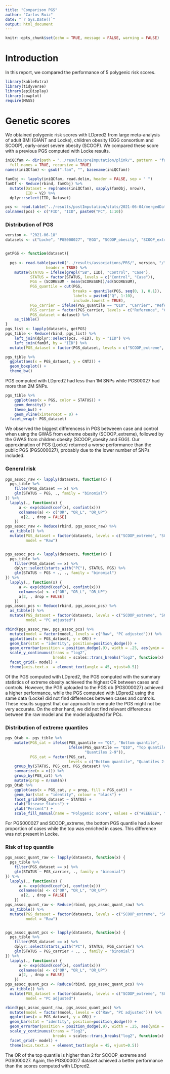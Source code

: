 ```yaml
---
title: "Comparison PGS"
author: "Carlos Ruiz"
date: "`r Sys.Date()`"
output: html_document
---
```


```r
knitr::opts_chunk$set(echo = TRUE, message = FALSE, warning = FALSE)
```

# Introduction

In this report, we compared the performance of 5 polygenic risk scores.

```r
library(kableExtra)
library(tidyverse)
library(epiDisplay)
library(cowplot)
require(MASS)
```
# Genetic scores

We obtained polygenic risk scores with LDpred2 from large meta-analysis of adult BMI (GIANT and Locke), children obesity (EGG consortium and SCOOP), early-onset severe obesity (SCOOP). We compared these score with a previous PGS computed with Locke results.

```r
iniQCfam <- dir(path = "../results/preImputation/plink/", pattern = "fam",
  full.names = TRUE, recursive = TRUE)
names(iniQCfam) <- gsub(".fam", "", basename(iniQCfam))

famObj <- lapply(iniQCfam, read.delim, header = FALSE, sep = " ")
famDf <- Reduce(rbind, famObj) %>%
  mutate(Dataset = rep(names(iniQCfam), sapply(famObj, nrow)),
         IID = V2) %>%
  dplyr::select(IID, Dataset)

pcs <- read.table("../results/postImputation/stats/2021-06-04/mergedDataset.filtered.eigenvec")
colnames(pcs) <- c("FID", "IID", paste0("PC", 1:10))
```
### Distribution of PGS
```r
version <- "2021-06-18"
datasets <- c("Locke", "PGS000027", "EGG", "SCOOP_obesity", "SCOOP_extreme")


getPGS <- function(dataset){
  
  pgs <- read.table(paste0("../results/associations/PRS/", version, "/", dataset, ".profile"), 
                  header = TRUE) %>%
    mutate(STATUS = ifelse(grepl("SB", IID), "Control", "Case"),
           STATUS = factor(STATUS, levels = c("Control", "Case")),
           PGS = (SCORESUM - mean(SCORESUM))/sd(SCORESUM), 
           PGS_quantile = cut(PGS, 
                              breaks = quantile(PGS, seq(0, 1, 0.1)),
                              labels = paste0("Q", 1:10),
                              include.lowest = TRUE),
           PGS_carrier = ifelse(PGS_quantile == "Q10", "Carrier", "Reference"),
           PGS_carrier = factor(PGS_carrier, levels = c("Reference", "Carrier")),
           PGS_dataset = dataset) %>%
    as_tibble()
}
pgs_list <- lapply(datasets, getPGS)
pgs_tible <- Reduce(rbind, pgs_list) %>%
    left_join(dplyr::select(pcs, -FID), by = "IID") %>%
    left_join(famDf, by = "IID") %>%
  mutate(PGS_dataset = factor(PGS_dataset, levels = c("SCOOP_extreme", "SCOOP_obesity", "EGG", "PGS000027", "Locke")))
```
```r
pgs_tible %>%
  ggplot(aes(x = PGS_dataset, y = CNT2)) +
  geom_boxplot() +
  theme_bw()
```
PGS computed with LDpred2 had less than 1M SNPs while PGS00027 had more than 2M SNPs. 

```r
pgs_tible %>%
    ggplot(aes(x = PGS, color = STATUS)) +
    geom_density() +
    theme_bw() +
    geom_vline(xintercept = 0) +
  facet_wrap(~ PGS_dataset)

```

We observed the biggest differencess in PGS betweeen case and control when using the GWAS from extreme obesity (SCOOP_extreme), followed by the GWAS from children obesity (SCOOP_obesity and EGG). Our approximation of PGS (Locke) returned a worse performance than the public PGS (PGS000027), probably due to the lower number of SNPs included.

### General risk

```r
pgs_assoc_raw <- lapply(datasets, function(x) {
  pgs_tible %>% 
    filter(PGS_dataset == x) %>%
    glm(STATUS ~ PGS, ., family = "binomial") 
}) %>%
  lapply(., function(x) {
      a <- exp(cbind(coef(x), confint(x)))
      colnames(a) <- c("OR", "OR_L", "OR_UP")
       a[2, , drop = FALSE]
    })
pgs_assoc_raw <- Reduce(rbind, pgs_assoc_raw) %>%
  as_tibble() %>%
  mutate(PGS_dataset = factor(datasets, levels = c("SCOOP_extreme", "SCOOP_obesity", "EGG", "PGS000027", "Locke")),
         model = "Raw")


pgs_assoc_pcs <- lapply(datasets, function(x) {
  pgs_tible %>% 
    filter(PGS_dataset == x) %>%
    dplyr::select(starts_with("PC"), STATUS, PGS) %>%
    glm(STATUS ~ PGS + ., ., family = "binomial") 
}) %>%
  lapply(., function(x) {
      a <- exp(cbind(coef(x), confint(x)))
      colnames(a) <- c("OR", "OR_L", "OR_UP")
      a[2, , drop = FALSE]
    })
pgs_assoc_pcs <- Reduce(rbind, pgs_assoc_pcs) %>%
  as_tibble() %>%
  mutate(PGS_dataset = factor(datasets, levels = c("SCOOP_extreme", "SCOOP_obesity", "EGG", "PGS000027", "Locke")), 
         model = "PC adjusted")

```
```r
rbind(pgs_assoc_raw, pgs_assoc_pcs) %>%
  mutate(model = factor(model, levels = c("Raw", "PC adjusted"))) %>%
  ggplot(aes(x = PGS_dataset, y = OR)) +
  geom_bar(stat = "identity", position=position_dodge()) +
  geom_errorbar(position = position_dodge(.9), width = .25, aes(ymin = OR_L, ymax = OR_UP)) +
  scale_y_continuous(trans = "log2", 
                     breaks = scales::trans_breaks("log2", function(x) round(2^x, 2))) +
  facet_grid(~ model) +
  theme(axis.text.x  = element_text(angle = 45, vjust=0.5))
```

Of the PGS computed with LDpred2, the PGS computed with the summary statistics of extreme obesity achieved the highest OR between cases and controls. However, the PGS uploaded to the PGS db (PGS000027) achieved a higher performance, while the PGS computed with LDpred2 using the same data (Locke) did not find differences between cases and controls. These results suggest that our approach to compute the PGS might not be very accurate. On the other hand, we did not find relevant differences between the raw model and the model adjusted for PCs.

### Distribution of extreme quantiles


```r
pgs_Qtab <- pgs_tible %>%
    mutate(PGS_cat = ifelse(PGS_quantile == "Q1", "Bottom quantile", 
                            ifelse(PGS_quantile == "Q10", "Top quantile", 
                                   "Quantiles 2-9")),
           PGS_cat = factor(PGS_cat, 
                            levels = c("Bottom quantile", "Quantiles 2-9", "Top quantile"))) %>%
    group_by(STATUS, PGS_cat, PGS_dataset) %>%
    summarize(n = n()) %>%
    group_by(PGS_cat) %>%
    mutate(prop = n/sum(n))
pgs_Qtab %>%
    ggplot(aes(x = PGS_cat, y = prop, fill = PGS_cat)) +
    geom_bar(stat = "identity", colour = "black") +
    facet_grid(PGS_dataset ~ STATUS) +
    xlab("Disease Status") +
    ylab("Percent") +
    scale_fill_manual(name = "Polygenic score", values = c("#EEEEEE", "#999999", "#444444"))
```
For PGS000027 and SCOOP_extreme, the bottom PGS quantile had a lower proportion of cases while the top was enriched in cases. This difference was not present in Locke. 

### Risk of top quantile


```r
pgs_assoc_quant_raw <- lapply(datasets, function(x) {
  pgs_tible %>% 
    filter(PGS_dataset == x) %>%
    glm(STATUS ~ PGS_carrier, ., family = "binomial") 
}) %>%
  lapply(., function(x) {
      a <- exp(cbind(coef(x), confint(x)))
      colnames(a) <- c("OR", "OR_L", "OR_UP")
       a[2, , drop = FALSE]
    })
pgs_assoc_quant_raw <- Reduce(rbind, pgs_assoc_quant_raw) %>%
  as_tibble() %>%
  mutate(PGS_dataset = factor(datasets, levels = c("SCOOP_extreme", "SCOOP_obesity", "EGG", "PGS000027", "Locke")),
         model = "Raw")


pgs_assoc_quant_pcs <- lapply(datasets, function(x) {
  pgs_tible %>% 
    filter(PGS_dataset == x) %>%
    dplyr::select(starts_with("PC"), STATUS, PGS_carrier) %>%
    glm(STATUS ~ PGS_carrier + ., ., family = "binomial") 
}) %>%
  lapply(., function(x) {
      a <- exp(cbind(coef(x), confint(x)))
      colnames(a) <- c("OR", "OR_L", "OR_UP")
      a[2, , drop = FALSE]
    })
pgs_assoc_quant_pcs <- Reduce(rbind, pgs_assoc_quant_pcs) %>%
  as_tibble() %>%
  mutate(PGS_dataset = factor(datasets, levels = c("SCOOP_extreme", "SCOOP_obesity", "EGG", "PGS000027", "Locke")), 
         model = "PC adjusted")
```

```r
rbind(pgs_assoc_quant_raw, pgs_assoc_quant_pcs) %>%
  mutate(model = factor(model, levels = c("Raw", "PC adjusted"))) %>%
  ggplot(aes(x = PGS_dataset, y = OR)) +
  geom_bar(stat = "identity", position=position_dodge()) +
  geom_errorbar(position = position_dodge(.9), width = .25, aes(ymin = OR_L, ymax = OR_UP)) +
  scale_y_continuous(trans = "log2", 
                     breaks = scales::trans_breaks("log2", function(x) round(2^x, 2))) +
  facet_grid(~ model) +
  theme(axis.text.x  = element_text(angle = 45, vjust=0.5))
```
The OR of the top quantile is higher than 2 for SCOOP_extreme and PGS000027. Again, the PGS000027 dataset achieved a better performance than the scores computed with LDpred2.

